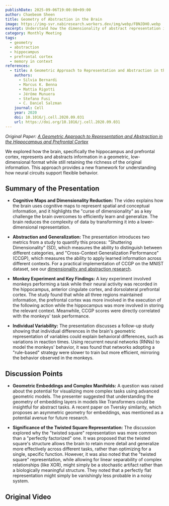```yaml
---
publishDate: 2025-09-06T19:00:00+09:00
author: Chaebeom Sheen
title: Geometry of Abstraction in the Brain
image: https://img-svr.nabiresearch.workers.dev/img/webp/FBNJDHO.webp
excerpt: Understand how the dimensionality of abstract representation in the brain supports generalization
category: Monthly Meeting
tags:
  - geometry
  - abstraction
  - hippocampus
  - prefrontal cortex
  - memory in context
references:
  - title: A Geometric Approach to Representation and Abstraction in the Hippocampus and Prefrontal Cortex
    authors:
      - Silvia Bernardi
      - Marcus K. Benna
      - Mattia Rigotti
      - Jérôme Munuera
      - Stefano Fusi
      - C. Daniel Salzman
    journal: Cell
    year: 2020
    doi: 10.1016/j.cell.2020.09.031
    url: https://doi.org/10.1016/j.cell.2020.09.031
---
```



_Original Paper: [A Geometric Approach to Representation and Abstraction in the Hippocampus and Prefrontal Cortex](https://doi.org/10.1016/j.cell.2020.09.031)_

We explored how the brain, specifically the hippocampus and prefrontal cortex, represents and abstracts information in a geometric, low-dimensional format while still retaining the richness of the original information. This approach provides a new framework for understanding how neural circuits support flexible behavior.

## Summary of the Presentation

- **Cognitive Maps and Dimensionality Reduction:** The video explains how the brain uses cognitive maps to represent spatial and conceptual information, and it highlights the "curse of dimensionality" as a key challenge the brain overcomes to efficiently learn and generalize. The brain reduces the complexity of data by transforming it into a lower-dimensional representation.

- **Abstraction and Generalization:** The presentation introduces two metrics from a study to quantify this process: "Shuttering Dimensionality" (SD), which measures the ability to distinguish between different categories, and "Cross-Context Generalization Performance" (CCGP), which measures the ability to apply learned information across different contexts. For a practical implementation of CCGP on the MNIST dataset, see our [dimensionality and abstraction research](/labs/dim-and-abs).

- **Monkey Experiment and Key Findings:** A key experiment involved monkeys performing a task while their neural activity was recorded in the hippocampus, anterior cingulate cortex, and dorsolateral prefrontal cortex. The study found that while all three regions maintained information, the prefrontal cortex was more involved in the execution of the following action while the hippocampus was more involved in storing the relevant context. Meanwhile, CCGP scores were directly correlated with the monkeys' task performance.

- **Individual Variability:** The presentation discusses a follow-up study showing that individual differences in the brain's geometric representation of variables could explain behavioral differences, such as variations in reaction times. Using recurrent neural networks (RNNs) to model the monkeys' behavior, it was found that networks adopting a "rule-based" strategy were slower to train but more efficient, mirroring the behavior observed in the monkeys.

## Discussion Points

- **Geometric Embeddings and Complex Manifolds:** A question was raised about the potential for visualizing more complex tasks using advanced geometric models. The presenter suggested that understanding the geometry of embedding layers in models like Transformers could be insightful for abstract tasks. A recent paper on Tversky similarity, which proposes an asymmetric geometry for embeddings, was mentioned as a potential avenue for future research.

- **Significance of the Twisted Square Representation:** The discussion explored why the "twisted square" representation was more common than a "perfectly factorized" one. It was proposed that the twisted square's structure allows the brain to retain more detail and generalize more effectively across different tasks, rather than optimizing for a single, specific function. However, it was also noted that the "twisted square" representation, while allowing for linear separability of complex relationships (like XOR), might simply be a stochastic artifact rather than a biologically meaningful structure. They noted that a perfectly flat representation might simply be vanishingly less probable in a noisy system.

## Original Video

<YouTube id="RJnWCnIKhcs" title="Geometry of Abstraction in the Brain" />
